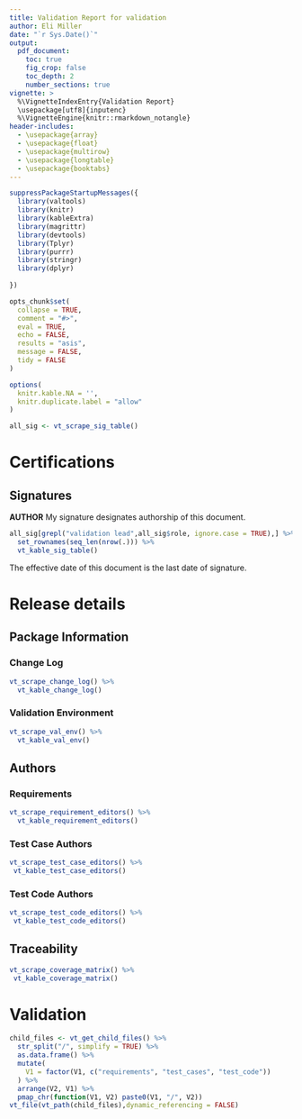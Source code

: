 ```yaml
---
title: Validation Report for validation
author: Eli Miller
date: "`r Sys.Date()`"
output:
  pdf_document:
    toc: true
    fig_crop: false
    toc_depth: 2
    number_sections: true
vignette: >
  %\VignetteIndexEntry{Validation Report}
  \usepackage[utf8]{inputenc}
  %\VignetteEngine{knitr::rmarkdown_notangle}
header-includes:
  - \usepackage{array}
  - \usepackage{float}
  - \usepackage{multirow}
  - \usepackage{longtable}
  - \usepackage{booktabs}
---
```



```r
suppressPackageStartupMessages({
  library(valtools)
  library(knitr)
  library(kableExtra)
  library(magrittr)
  library(devtools)
  library(Tplyr)
  library(purrr)
  library(stringr)
  library(dplyr)
  
})

opts_chunk$set(
  collapse = TRUE,
  comment = "#>",
  eval = TRUE,
  echo = FALSE,
  results = "asis",
  message = FALSE,
  tidy = FALSE
)

options(
  knitr.kable.NA = '',
  knitr.duplicate.label = "allow"
)

```

```r
all_sig <- vt_scrape_sig_table() 
```

\newpage

# Certifications

## Signatures

**AUTHOR** My signature designates authorship of this document.

```r
all_sig[grepl("validation lead",all_sig$role, ignore.case = TRUE),] %>%
  set_rownames(seq_len(nrow(.))) %>%
  vt_kable_sig_table()
```


The effective date of this document is the last date of signature.

\newpage

# Release details

## Package Information

### Change Log

```r
vt_scrape_change_log() %>% 
  vt_kable_change_log()
```

### Validation Environment

```r
vt_scrape_val_env() %>% 
  vt_kable_val_env()
```

\clearpage

## Authors

### Requirements 


```r
vt_scrape_requirement_editors() %>% 
  vt_kable_requirement_editors()
```

\clearpage

### Test Case Authors

```r
vt_scrape_test_case_editors() %>%
 vt_kable_test_case_editors()
```
\clearpage

### Test Code Authors

```r
vt_scrape_test_code_editors() %>%
 vt_kable_test_code_editors()
```

\clearpage

## Traceability

```r
vt_scrape_coverage_matrix() %>% 
 vt_kable_coverage_matrix()
```

\clearpage


\newpage

# Validation



```r
child_files <- vt_get_child_files() %>%
  str_split("/", simplify = TRUE) %>%
  as.data.frame() %>%
  mutate(
    V1 = factor(V1, c("requirements", "test_cases", "test_code"))
  ) %>%
  arrange(V2, V1) %>%
  pmap_chr(function(V1, V2) paste0(V1, "/", V2))
vt_file(vt_path(child_files),dynamic_referencing = FALSE)
```

